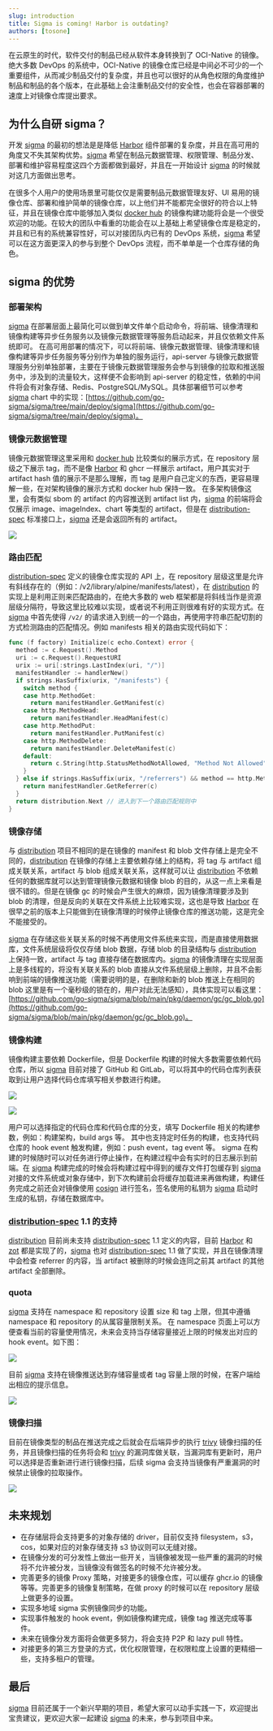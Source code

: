```yaml
---
slug: introduction
title: Sigma is coming! Harbor is outdating?
authors: [tosone]
---
```


在云原生的时代，软件交付的制品已经从软件本身转换到了 OCI-Native 的镜像。绝大多数 DevOps 的系统中，OCI-Native 的镜像仓库已经是中间必不可少的一个重要组件，从而减少制品交付的复杂度，并且也可以很好的从角色权限的角度维护制品和制品的各个版本，在此基础上会注重制品交付的安全性，也会在容器部署的速度上对镜像仓库提出要求。

## 为什么自研 sigma？

开发 [sigma](https://github.com/go-sigma/sigma) 的最初的想法是是降低 [Harbor](https://github.com/goharbor/harbor) 组件部署的复杂度，并且在高可用的角度又不失其架构优势。[sigma](https://github.com/go-sigma/sigma) 希望在制品元数据管理、权限管理、制品分发、部署和维护容易程度这四个方面都做到最好，并且在一开始设计 [sigma](https://github.com/go-sigma/sigma) 的时候就对这几方面做出思考。

在很多个人用户的使用场景里可能仅仅是需要制品元数据管理友好、UI 易用的镜像仓库、部署和维护简单的镜像仓库，以上他们并不能都完全很好的符合以上特征，并且在镜像仓库中能够加入类似 [docker hub](https://hub.docker.com/) 的镜像构建功能将会是一个很受欢迎的功能。在较大的团队中看重的功能会在以上基础上希望镜像仓库是稳定的，并且和已有的系统兼容性好，可以对接团队内已有的 DevOps 系统，[sigma](https://github.com/go-sigma/sigma) 希望可以在这方面更深入的参与到整个 DevOps 流程，而不单单是一个仓库存储的角色。

## sigma 的优势

### 部署架构

[sigma](https://github.com/go-sigma/sigma) 在部署层面上最简化可以做到单文件单个启动命令，将前端、镜像清理和镜像构建等异步任务服务以及镜像元数据管理等服务启动起来，并且仅依赖文件系统即可。
在高可用部署的情况下，可以将前端、镜像元数据管理、镜像清理和镜像构建等异步任务服务等分别作为单独的服务运行，api-server 与镜像元数据管理服务分别单独部署，主要在于镜像元数据管理服务会参与到镜像的拉取和推送服务中，涉及到的流量较大，这样便不会影响到 api-server 的稳定性，依赖的中间件将会有对象存储、Redis、PostgreSQL/MySQL。具体部署细节可以参考 [sigma](https://github.com/go-sigma/sigma) chart 中的实现：[https://github.com/go-sigma/sigma/tree/main/deploy/sigma](https://github.com/go-sigma/sigma/tree/main/deploy/sigma)。

### 镜像元数据管理

镜像元数据管理这里采用和 [docker hub](https://hub.docker.com/) 比较类似的展示方式，在 repository 层级之下展示 tag，而不是像 [Harbor](https://github.com/goharbor/harbor) 和 ghcr 一样展示 artifact，用户其实对于 artifact hash 值的展示不是那么理解，而 tag 是用户自己定义的东西，更容易理解一些，在对架构镜像的展示方式和 docker hub 保持一致。
在多架构镜像这里，会有类似 sbom 的 artifact 的内容推送到 artifact list 内，[sigma](https://github.com/go-sigma/sigma) 的前端将会仅展示 image、imageIndex、chart 等类型的 artifact，但是在 [distribution-spec](https://github.com/opencontainers/distribution-spec) 标准接口上，[sigma](https://github.com/go-sigma/sigma) 还是会返回所有的 artifact。

![](https://fs.tosone.cn/sigma/20231225/tags.jpg)

### 路由匹配

[distribution-spec](https://github.com/opencontainers/distribution-spec) 定义的镜像仓库实现的 API 上，在 repository 层级这里是允许有斜线存在的（例如：/v2/library/alpine/manifests/latest），在 [distribution](https://github.com/distribution/distribution) 的实现上是利用正则来匹配路由的，在绝大多数的 web 框架都是将斜线当作是资源层级分隔符，导致这里比较难以实现，或者说不利用正则很难有好的实现方式。在 [sigma](https://github.com/go-sigma/sigma) 中首先使得 `/v2/` 的请求进入到统一的一个路由，再使用字符串匹配切割的方式检测路由的匹配情况。例如 manifests 相关的路由实现代码如下：

``` go
func (f factory) Initialize(c echo.Context) error {
  method := c.Request().Method
  uri := c.Request().RequestURI
  urix := uri[:strings.LastIndex(uri, "/")]
  manifestHandler := handlerNew()
  if strings.HasSuffix(urix, "/manifests") {
    switch method {
    case http.MethodGet:
      return manifestHandler.GetManifest(c)
    case http.MethodHead:
      return manifestHandler.HeadManifest(c)
    case http.MethodPut:
      return manifestHandler.PutManifest(c)
    case http.MethodDelete:
      return manifestHandler.DeleteManifest(c)
    default:
      return c.String(http.StatusMethodNotAllowed, "Method Not Allowed")
    }
  } else if strings.HasSuffix(urix, "/referrers") && method == http.MethodGet {
    return manifestHandler.GetReferrer(c)
  }
  return distribution.Next // 进入到下一个路由匹配规则中
}
```

### 镜像存储

与 [distribution](https://github.com/distribution/distribution) 项目不相同的是在镜像的 manifest 和 blob 文件存储上是完全不同的，[distribution](https://github.com/distribution/distribution) 在镜像的存储上主要依赖存储上的结构，将 tag 与 artifact 组成关联关系，artifact 与 blob 组成关联关系，这样就可以让 [distribution](https://github.com/distribution/distribution) 不依赖任何的数据库就可以达到管理镜像元数据和镜像 blob 的目的，从这一点上来看是很不错的。但是在镜像 gc 的时候会产生很大的麻烦，因为镜像清理要涉及到 blob 的清理，但是反向的关联在文件系统上比较难实现，这也是导致 [Harbor](https://github.com/goharbor/harbor) 在很早之前的版本上只能做到在镜像清理的时候停止镜像仓库的推送功能，这是完全不能接受的。

[sigma](https://github.com/go-sigma/sigma) 在存储这些关联关系的时候不再使用文件系统来实现，而是直接使用数据库，文件系统层级将仅仅存储 blob 数据，存储 blob 的目录结构与 [distribution](https://github.com/distribution/distribution) 上保持一致，artifact 与 tag 直接存储在数据库内。[sigma](https://github.com/go-sigma/sigma) 的镜像清理在实现层面上是多线程的，将没有关联关系的 blob 直接从文件系统层级上删除，并且不会影响到前端的镜像推送功能（需要说明的是，在删除和新的 blob 推送上在相同的 blob 这里是有一个毫秒级的锁在的，用户对此无法感知），具体实现可以看这里：[https://github.com/go-sigma/sigma/blob/main/pkg/daemon/gc/gc_blob.go](https://github.com/go-sigma/sigma/blob/main/pkg/daemon/gc/gc_blob.go)。

### 镜像构建

镜像构建主要依赖 Dockerfile，但是 Dockerfile 构建的时候大多数需要依赖代码仓库，所以 [sigma](https://github.com/go-sigma/sigma) 目前对接了 GitHub 和 GitLab，可以将其中的代码仓库列表获取到让用户选择代码仓库填写相关参数进行构建。

![](https://fs.tosone.cn/sigma/20231225/build-conf.jpg)

![](https://fs.tosone.cn/sigma/20231225/build-log.jpg)

用户可以选择指定的代码仓库和代码仓库的分支，填写 Dockerfile 相关的构建参数，例如：构建架构，build args 等。
其中也支持定时任务的构建，也支持代码仓库的 hook event 触发构建，例如：push event，tag event 等。
sigma 在构建的时候随时可以对任务进行停止操作，在构建过程中会有实时的日志展示到前端。在 [sigma](https://github.com/go-sigma/sigma) 构建完成的时候会将构建过程中得到的缓存文件打包缓存到 [sigma](https://github.com/go-sigma/sigma) 对接的文件系统或对象存储中，到下次构建前会将缓存加载进来再做构建，构建任务完成之前还会对镜像使用 [cosign](https://github.com/sigstore/cosign) 进行签名，签名使用的私钥为 [sigma](https://github.com/go-sigma/sigma) 启动时生成的私钥，存储在数据库中。

### [distribution-spec](https://github.com/opencontainers/distribution-spec) 1.1 的支持

[distribution](https://github.com/distribution/distribution) 目前尚未支持 [distribution-spec](https://github.com/opencontainers/distribution-spec) 1.1 定义的内容，目前 [Harbor](https://github.com/goharbor/harbor) 和 [zot](https://github.com/project-zot/zot) 都是实现了的，[sigma](https://github.com/go-sigma/sigma) 也对 [distribution-spec](https://github.com/opencontainers/distribution-spec) 1.1 做了实现，并且在镜像清理中会检查 referrer 的内容，当 artifact 被删除的时候会连同之前其 artifact 的其他 artifact 全部删除。

### quota

[sigma](https://github.com/go-sigma/sigma) 支持在 namespace 和 repository 设置 size 和 tag 上限，但其中遵循 namespace 和 repository 的从属容量限制关系。
在 namespace 页面上可以方便查看当前的容量使用情况，未来会支持当存储容量接近上限的时候发出对应的 hook event。如下图：

![](https://fs.tosone.cn/sigma/20231225/quota.jpg)

目前 [sigma](https://github.com/go-sigma/sigma) 支持在镜像推送达到存储容量或者 tag 容量上限的时候，在客户端给出相应的提示信息。

![](https://fs.tosone.cn/sigma/20231225/quota-push.jpg)

### 镜像扫描

目前在镜像类型的制品在推送完成之后就会在后端异步的执行 [trivy](https://github.com/aquasecurity/trivy) 镜像扫描的任务，并且镜像扫描的任务将会和 [trivy](https://github.com/aquasecurity/trivy) 的漏洞库做关联，当漏洞库有更新时，用户可以选择是否重新进行进行镜像扫描，后续 sigma 会支持当镜像有严重漏洞的时候禁止镜像的拉取操作。

![](https://fs.tosone.cn/sigma/20231225/vuln.png)

## 未来规划

- 在存储层将会支持更多的对象存储的 driver，目前仅支持 filesystem，s3，cos，如果对应的对象存储支持 s3 协议则可以无缝对接。
- 在镜像分发的可分发性上做出一些开关，当镜像被发现一些严重的漏洞的时候将不允许被分发，当镜像没有做签名的时候不允许被分发。
- 完善更多的镜像 Proxy 策略，对接更多的镜像仓库，可以缓存 ghcr.io 的镜像等等。完善更多的镜像复制策略，在做 proxy 的时候可以在 repository 层级上做更多的设置。
- 实现多地域 sigma 实例镜像同步的功能。
- 实现事件触发的 hook event，例如镜像构建完成，镜像 tag 推送完成等事件。
- 未来在镜像分发方面将会做更多努力，将会支持 P2P 和 lazy pull 特性。
- 对接更多的第三方登录的方式，优化权限管理，在权限粒度上设置的更精细一些，支持多租户的管理。

## 最后

[sigma](https://github.com/go-sigma/sigma) 目前还属于一个新兴早期的项目，希望大家可以动手实践一下，欢迎提出宝贵建议，更欢迎大家一起建设 [sigma](https://github.com/go-sigma/sigma) 的未来，参与到项目中来。
